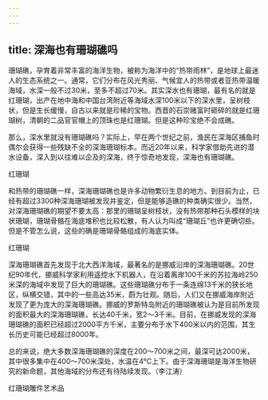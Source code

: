 ```yaml
---
---
---
```

title: 深海也有珊瑚礁吗
---




珊瑚礁，孕育着非常丰富的海洋生物，被称为海洋中的“热带雨林”，是地球上最迷人的生态系统之一。通常，它们分布在风光秀丽、气候宜人的热带或者亚热带温暖海域，水深一般不过30米，至多不超过70米。其实深水也有珊瑚，最有名的就是红珊瑚，出产在地中海和中国台湾附近等海域水深100米以下的深水里，呈树枝状，但是生长缓慢，自古以来就是珍稀的宝物。西晋的石崇赌富时砸碎的就是红珊瑚树，清朝的二品官官帽上的顶珠也是红珊瑚。但是这种珍宝绝不会成礁。

那么，深水里就没有珊瑚礁吗？实际上，早在两个世纪之前，渔民在深海区捕鱼时偶尔会获得一些残缺不全的深海珊瑚标本。而近20年以来，科学家借助先进的潜水设备，深入到以往难以企及的深海，终于惊奇地发现，深海也有珊瑚礁。

红珊瑚



和热带的珊瑚礁一样，深海珊瑚礁也是许多动物繁衍生息的地方。到目前为止，已经有超过3300种深海珊瑚被发现并鉴定，但是能够造礁的种类确实很少。当然，对深海珊瑚礁的期望不要太高：那里的珊瑚呈树枝状，没有热带那种石头模样的块状珊瑚，珊瑚骨骼在海底堆积也比较松散，有人认为叫成“珊瑚丘”也许更确切些。但是不管怎么说，这些的确是珊瑚骨骼组成的海底实体。

红珊瑚



深海珊瑚礁首先发现于北大西洋海域，最著名的是挪威沿岸的深海珊瑚礁。20世纪90年代，挪威科学家利用遥控水下机器人，在沿着离岸100千米的苏拉海岭250米深的海域中发现了巨大的珊瑚礁。这些珊瑚礁分布于一条连绵13千米的狭长地区，纵横交错，其中的一些高达35米，蔚为壮观。随后，人们又在挪威海岸附近发现了更为庞大的深海珊瑚礁。挪威的罗斯特岛附近的珊瑚礁被认为是目前所发现的面积最大的深海珊瑚礁，长达40千米，宽2～3千米。目前，在挪威发现的深海珊瑚礁的面积已经超过2000平方千米，主要分布于水下400米以内的范围，其生长历史可能已经超过8000年。

总的来说，绝大多数深海珊瑚礁的深度在200～700米之间，最深可达2000米，其中很多集中在400～700米深处，水温在4℃上下。由于深海珊瑚是海洋生物研究的新命题，其他海域的分布还有待陆续发现。（李江涛）

红珊瑚雕件艺术品